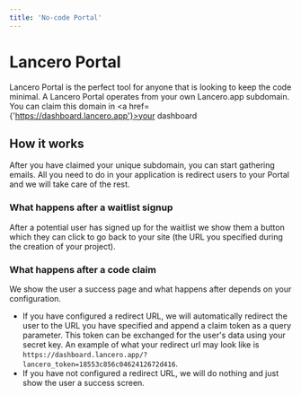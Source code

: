 ```yaml
---
title: 'No-code Portal'
---
```


# Lancero Portal
Lancero Portal is the perfect tool for anyone that is looking to keep the code minimal. A Lancero Portal operates from your own Lancero.app subdomain. You can claim this domain in <a href={'https://dashboard.lancero.app'}>your dashboard</a>

## How it works
After you have claimed your unique subdomain, you can start gathering emails. All you need to do in your application is redirect users to your Portal and we will take care of the rest.

### What happens after a waitlist signup
After a potential user has signed up for the waitlist we show them a button which they can click to go back to your site (the URL you specified during the creation of your project).

### What happens after a code claim
We show the user a success page and what happens after depends on your configuration.

- If you have configured a redirect URL, we will automatically redirect the user to the URL you have specified and append a claim token as a query parameter. This token can be exchanged for the user's data using your secret key.
An example of what your redirect url may look like is `https://dashboard.lancero.app/?lancero_token=18553c856c0462412672d416`.
- If you have not configured a redirect URL, we will do nothing and just show the user a success screen.